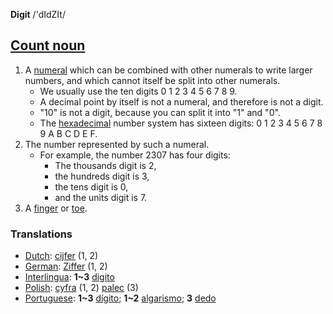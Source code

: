 '''Digit''' /'dIdZIt/

==[[Count noun]]==

# A [[numeral]] which can be combined with other numerals to write larger numbers, and which cannot itself be split into other numerals.
#* We usually use the ten digits 0 1 2 3 4 5 6 7 8 9.
#* A decimal point by itself is not a numeral, and therefore is not a digit.
#* "10" is not a digit, because you can split it into "1" and "0".
#* The [[hexadecimal]] number system has sixteen digits: 0 1 2 3 4 5 6 7 8 9 A B C D E F. 
# The number represented by such a numeral.
#* For example, the number 2307 has four digits:
#** The thousands digit is 2,
#** the hundreds digit is 3,
#** the tens digit is 0,
#** and the units digit is 7.
# A [[finger]] or [[toe]].

===Translations===
*[[Dutch]]: [[cijfer]] (1, 2)
*[[German]]: [[Ziffer]] (1, 2)
*[[Interlingua]]: '''1~3''' [[digito]]
*[[Polish]]: [[cyfra]] (1, 2) [[palec]] (3)
*[[Portuguese]]: '''1~3''' [[dígito]]; '''1~2''' [[algarismo]]; '''3''' [[dedo]]